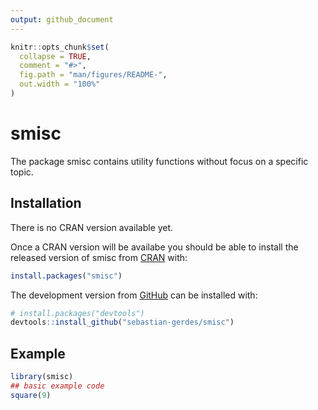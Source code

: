 ```yaml
---
output: github_document
---
```


<!-- README.md is generated from README.Rmd. Please edit that file -->

```r
knitr::opts_chunk$set(
  collapse = TRUE,
  comment = "#>",
  fig.path = "man/figures/README-",
  out.width = "100%"
)
```

# smisc

<!-- badges: start -->
<!-- badges: end -->

The package smisc contains utility functions without focus on a specific topic.

## Installation

There is no CRAN version available yet. 

Once a CRAN version will be availabe you should be able to install the released version of smisc from [CRAN](https://CRAN.R-project.org) with:

``` r
install.packages("smisc")
```

The development version from [GitHub](https://github.com/) can be installed with:

``` r
# install.packages("devtools")
devtools::install_github("sebastian-gerdes/smisc")
```
## Example

```r
library(smisc)
## basic example code
square(9)
```
